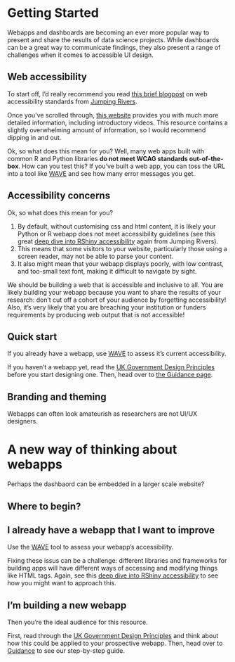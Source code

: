 # Getting Started

Webapps and dashboards are becoming an ever more popular way to present and share the results of data science projects. While dashboards can be a great way to communicate findings, they also present a range of challenges when it comes to accessible UI design.

## Web accessibility

To start off, I'd really recommend you read [this brief blogpost](https://www.jumpingrivers.com/blog/importance-accessibility-standards-shiny-web/) on web accessibility standards from [Jumping Rivers](https://www.jumpingrivers.com/blog).

Once you've scrolled through, [this website](https://www.w3.org/WAI/fundamentals/) provides you with much more detailed information, including introductory videos. This resource contains a slightly overwhelming amount of information, so I would recommend dipping in and out.

Ok, so what does this mean for you? Well, many web apps built with common R and Python libraries **do not meet WCAG standards out-of-the-box**. How can you test this? If you've built a web app, you can toss the URL into a tool like [WAVE](https://wave.webaim.org/) and see how many error messages you get.

## Accessibility concerns

Ok, so what does this mean for you?

1. By default, without customising css and html content, it is likely your Python or R webapp does not meet accessibility guidelines (see this great [deep dive into RShiny accessibility](https://www.jumpingrivers.com/blog/accessible-shiny-standards-wcag/) again from Jumping Rivers).
2. This means that some visitors to your website, particularly those using a screen reader, may not be able to parse your content.
3. It also might mean that your webapp displays poorly, with low contrast, and too-small text font, making it difficult to navigate by sight.

We should be building a web that is accessible and inclusive to all. You are likely building your webapp because you want to share the results of your research: don't cut off a cohort of your audience by forgetting accessibility! Also, it's very likely that you are breaching your institution or funders requirements by producing web output that is not accessible!

::: {.column-margin}

## Quick start

If you already have a webapp, use [WAVE](https://wave.webaim.org/)
to assess it's current accessibility. 

If you haven't a webapp yet, read the [UK Government Design Principles](https://www.gov.uk/guidance/government-design-principles)
before you start designing one. Then, head over to  [the Guidance page](using-quarto.qmd).

:::

## Branding and theming

Webapps can often look amateurish as researchers are not UI/UX designers.

# A new way of thinking about webapps

Perhaps the dashbaord can be embedded in a larger scale website?

## Where to begin?

::: {.callout-note collapse="true"}
## I already have a webapp that I want to improve

Use the [WAVE](https://wave.webaim.org/) tool to assess your webapp's accessibility.

Fixing these issus can be a challenge: different libraries and frameworks for building apps will have different ways of accessing and modifying things like HTML tags. Again, see this [deep dive into RShiny accessibility](https://www.jumpingrivers.com/blog/accessible-shiny-standards-wcag/) to see how you might want to approach this.

:::

::: {.callout-note collapse="true"}
## I'm building a new webapp

Then you're the ideal audience for this resource.

First, read through the [UK Government Design Principles](https://www.gov.uk/guidance/government-design-principles) and think about how this could be applied to your prospective webapp. Then, head over to [Guidance](using-quarto.qmd) to see our step-by-step guide.
:::

